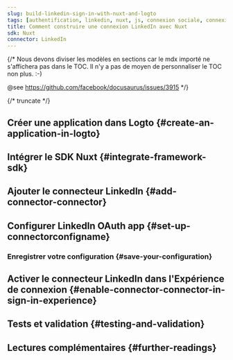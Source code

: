 ```yaml
---
slug: build-linkedin-sign-in-with-nuxt-and-logto
tags: [authentification, linkedin, nuxt, js, connexion sociale, connexion, login]
title: Comment construire une connexion LinkedIn avec Nuxt
sdk: Nuxt
connector: LinkedIn
---
```


{/*
  Nous devons diviser les modèles en sections car le mdx importé ne s'affichera pas dans le TOC.
  Il n'y a pas de moyen de personnaliser le TOC non plus. :-)

  @see https://github.com/facebook/docusaurus/issues/3915
*/}




{/* truncate */}

<Intro connector={connector} sdk="Nuxt" link="https://nuxt.com" />

## Créer une application dans Logto \{#create-an-application-in-logto}

<CreateApplication type="Application web traditionnelle" framework="Nuxt" />

## Intégrer le SDK Nuxt \{#integrate-framework-sdk}

<IntegrateSdk />

## Ajouter le connecteur LinkedIn \{#add-connector-connector}

<AddSocialConnector connector={connector} framework="Nuxt" />

## Configurer LinkedIn OAuth app \{#set-up-connectorconfigname}

<ConnectorGuide />

### Enregistrer votre configuration \{#save-your-configuration}

<SaveYourConfiguration connector={connector} />

## Activer le connecteur LinkedIn dans l'Expérience de connexion \{#enable-connector-connector-in-sign-in-experience}

<EnableSocialConnector connector={connector} />

## Tests et validation \{#testing-and-validation}

<TestingAndValidation connector={connector} sdk="Nuxt" />

## Lectures complémentaires \{#further-readings}

<FurtherReadings />
